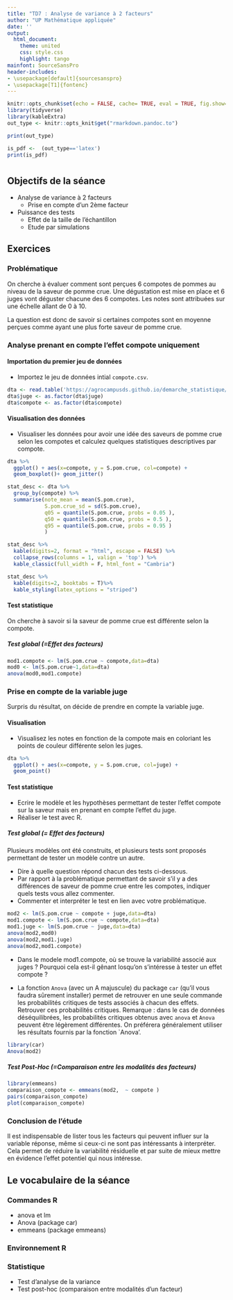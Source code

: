 ```yaml
---
title: "TD7 : Analyse de variance à 2 facteurs"
author: "UP Mathématique appliquée"
date: ''
output:
  html_document:
    theme: united
    css: style.css
    highlight: tango
mainfont: SourceSansPro
header-includes:
- \usepackage[default]{sourcesanspro}
- \usepackage[T1]{fontenc}
---
```



```r
knitr::opts_chunk$set(echo = FALSE, cache= TRUE, eval = TRUE, fig.show='hide', message = FALSE, warning = FALSE, results = 'hide' )
library(tidyverse)
library(kableExtra)
out_type <- knitr::opts_knit$get("rmarkdown.pandoc.to")

```

```r
print(out_type)

is_pdf <-  (out_type=='latex')
print(is_pdf)
```

# {.tabset .tabset-fade .tabset-pills}

##  Objectifs de la séance  


* Analyse de variance à 2 facteurs
  + Prise en compte d'un 2ème facteur
* Puissance des tests
  + Effet de la taille de l'échantillon
  + Etude par simulations

## Exercices 


### Problématique

On cherche à évaluer comment sont perçues 6 compotes de pommes au niveau de la saveur de pomme crue. Une dégustation est mise en place et 6 juges vont déguster chacune des 6 compotes. Les notes sont attribuées sur une échelle allant de 0 à 10.

La question est donc de savoir si certaines compotes sont en moyenne perçues comme ayant une plus forte saveur de pomme crue.

### Analyse prenant en compte l'effet compote uniquement

#### Importation du premier jeu de données

* Importez le jeu de données intial `compote.csv`.

```r
dta <- read.table('https://agrocampusds.github.io/demarche_statistique/compote.csv', sep = ';' , stringsAsFactors = TRUE, header = TRUE)
dta$juge <- as.factor(dta$juge)
dta$compote <- as.factor(dta$compote)
```

#### Visualisation des données

* Visualiser les données pour avoir une idée des saveurs de pomme crue selon les compotes et calculez quelques statistiques descriptives par compote.

```r
dta %>% 
  ggplot() + aes(x=compote, y = S.pom.crue, col=compote) + 
  geom_boxplot()+ geom_jitter()
```

```r
stat_desc <- dta %>% 
  group_by(compote) %>% 
  summarise(note_mean = mean(S.pom.crue), 
            S.pom.crue_sd = sd(S.pom.crue), 
            q05 = quantile(S.pom.crue, probs = 0.05 ),
            q50 = quantile(S.pom.crue, probs = 0.5 ),
            q95 = quantile(S.pom.crue, probs = 0.95 )
            )
```

```r
stat_desc %>% 
  kable(digits=2, format = "html", escape = FALSE) %>%
  collapse_rows(columns = 1, valign = 'top') %>%
  kable_classic(full_width = F, html_font = "Cambria")
```

```r
stat_desc %>% 
  kable(digits=2, booktabs = T)%>%
  kable_styling(latex_options = "striped")
```


#### Test statistique

On cherche à savoir si la saveur de pomme crue est différente selon la compote.

##### Test global (=Effet des facteurs)


```r
mod1.compote <- lm(S.pom.crue ~ compote,data=dta)
mod0 <- lm(S.pom.crue~1,data=dta)
anova(mod0,mod1.compote)
```

### Prise en compte de la variable juge

Surpris du résultat, on décide de prendre en compte la variable juge.

#### Visualisation

* Visualisez les notes en fonction de la compote mais en coloriant les points de couleur différente selon les juges.

```r
dta %>% 
  ggplot() + aes(x=compote, y = S.pom.crue, col=juge) + 
  geom_point()
```

#### Test statistique

* Ecrire le modèle et les hypothèses permettant de tester l'effet compote sur la saveur mais en prenant en compte l'effet du juge.
* Réaliser le test avec R.


##### Test global (= Effet des facteurs)

Plusieurs modèles ont été construits, et plusieurs tests sont proposés permettant de tester un modèle contre un autre. 

* Dire à quelle question répond chacun des tests ci-dessous.
* Par rapport à la problématique permettant de savoir s'il y a des différences de saveur de pomme crue entre les compotes, indiquer quels tests vous allez commenter.
* Commenter et interpréter le test en lien avec votre problématique.

```r
mod2 <- lm(S.pom.crue ~ compote + juge,data=dta)
mod1.compote <- lm(S.pom.crue ~ compote,data=dta)
mod1.juge <- lm(S.pom.crue ~ juge,data=dta)
anova(mod2,mod0)
anova(mod2,mod1.juge)
anova(mod2,mod1.compote)
```

* Dans le modele mod1.compote, où se trouve la variabilité associé aux juges ? Pourquoi cela est-il gênant losqu'on s'intéresse à tester un effet compote ?

* La fonction `Anova` (avec un A majuscule) du package `car` (qu'il vous faudra sûrement installer) permet de retrouver en une seule commande les probabilités critiques de tests associés à chacun des effets. Retrouver ces probabilités critiques.
Remarque : dans le cas de données déséquilibrées, les probabilités critiques obtenus avec `anova` et `Anova` peuvent être légèrement différentes. On préférera généralement utiliser les résultats fournis par la fonction `Anova'. 

```r
library(car)
Anova(mod2)
```

##### Test Post-Hoc (=Comparaison entre les modalités des facteurs)

```r
library(emmeans)
comparaison_compote <- emmeans(mod2,  ~ compote )
pairs(comparaison_compote)
plot(comparaison_compote)
```

<!-- ```{r multcomp, echo = TRUE, results='markup'} -->
<!-- require(multcomp) -->
<!-- test_AllPairs <- glht(mod2,linfct=mcp(compote="Tukey")) -->
<!-- summary(test_AllPairs, test = adjusted("bonferroni")) -->
<!-- ``` -->


<!-- On peut aussi tester si la saveur de pomme crue d'une compote particulière est égale ou différente de la moyenne de l'ensemble des compotes. La moyenne correspond à des coefficients de -1/6 pour chaque compote, et donc si on compare la note de chaque compote à la note moyenne moyenne, on écrira: -->

<!-- ```{r , echo = TRUE, results='markup'} -->
<!-- Tests <- rbind("comp1 - moy"=c((1 - 1/6),-1/6,-1/6,-1/6,-1/6,-1/6), -->
<!--               "comp2 - moy"=c(-1/6,(1 -1/6),-1/6,-1/6,-1/6,-1/6), -->
<!--               "comp3 - moy"=c(-1/6,-1/6,(1 -1/6),-1/6,-1/6,-1/6), -->
<!--               "comp4 - moy"=c(-1/6,-1/6,-1/6,(1 -1/6),-1/6,-1/6), -->
<!--               "comp5 - moy"=c(-1/6,-1/6,-1/6,-1/6,(1 -1/6),-1/6), -->
<!--               "comp6 - moy"=c(-1/6,-1/6,-1/6,-1/6,-1/6,(1 -1/6))) -->
<!-- test_1Pair <- glht(mod2,linfct=mcp(compote=Tests)) -->
<!-- summary(test_1Pair, test = adjusted("bonferroni")) -->
<!-- ``` -->

### Conclusion de l'étude

Il est indispensable de lister tous les facteurs qui peuvent influer sur la variable réponse, même si ceux-ci ne sont pas intéressants à interpréter. Cela permet de réduire la variabilité résiduelle et par suite de mieux mettre en évidence l'effet potentiel qui nous intéresse.

## Le vocabulaire de la séance

### Commandes R
- anova et lm
- Anova (package car)
- emmeans (package emmeans)

### Environnement R


### Statistique 
- Test d'analyse de la variance
- Test post-hoc (comparaison entre modalités d'un facteur)
